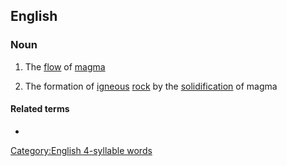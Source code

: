 ==English==

===Noun===
{{en-noun|-}}

# {{lb|en|geology}} The [[flow]] of [[magma]]
# {{lb|en|geology}} The formation of [[igneous]] [[rock]] by the [[solidification]] of magma

====Related terms====
* {{l|en|magmatic}}

[[Category:English 4-syllable words]]